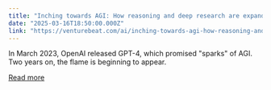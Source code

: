 ```yaml
---
title: "Inching towards AGI: How reasoning and deep research are expanding AI from statistical prediction to structured problem-solving"
date: "2025-03-16T18:50:00.000Z"
link: "https://venturebeat.com/ai/inching-towards-agi-how-reasoning-and-deep-research-are-expanding-ai-from-statistical-prediction-to-structured-problem-solving/"
---
```


In March 2023, OpenAI released GPT-4, which promised "sparks" of AGI. Two years on, the flame is beginning to appear.

[Read more](https://venturebeat.com/ai/inching-towards-agi-how-reasoning-and-deep-research-are-expanding-ai-from-statistical-prediction-to-structured-problem-solving/)
